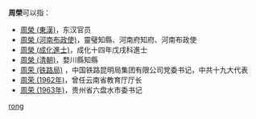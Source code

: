 '''周榮'''可以指：
* [[周榮_(東漢)|周榮 (東漢)]]，东汉官员
* [[周榮_(河南布政使)|周榮 (河南布政使)]]，靈璧知縣、河南府知府、河南布政使
* [[周榮_(成化進士)|周榮 (成化進士)]]，成化十四年戊戌科進士
* [[周榮_(清朝)|周榮 (清朝)]]，婺川縣知縣
* [[周荣_(铁路局)|周荣 (铁路局)]]<!--约1960年生-->，中国铁路昆明局集团有限公司党委书记，中共十九大代表
* [[周荣_(1962年)|周荣 (1962年)]]，曾任云南省教育厅厅长
* [[周荣_(1963年)|周荣 (1963年)]]，贵州省六盘水市委书记<!--中共十九大贵州代表是否为此人？-->

{{disambig}}

[[Category:二字周姓人名消歧义|rong]]